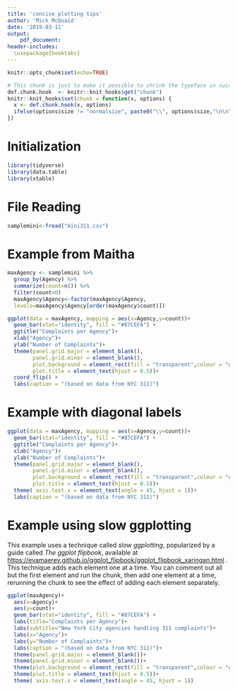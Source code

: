 ```yaml
---
title: 'concise plotting tips'
author: 'Mick McQuaid'
date: '2019-03-11'
output:
    pdf_document:
header-includes:
  \usepackage{booktabs}
---
```


```r
knitr::opts_chunk$set(echo=TRUE)
```


```r
# This chunk is just to make it possible to shrink the typeface in succeeding chunks. Mainly this will be used for the crosstabs.
def.chunk.hook  <- knitr::knit_hooks$get("chunk")
knitr::knit_hooks$set(chunk = function(x, options) {
  x <- def.chunk.hook(x, options)
  ifelse(options$size != "normalsize", paste0("\\", options$size,"\n\n", x, "\n\n \\normalsize"), x)
})
```

# Initialization

```r
library(tidyverse)
library(data.table)
library(xtable)
```

# File Reading

```r
samplemini<-fread("mini311.csv")
```

# Example from Maitha

```r
maxAgency <- samplemini %>%
  group_by(Agency) %>%
  summarize(count=n()) %>%
  filter(count>0)
  maxAgency$Agency<-factor(maxAgency$Agency,
  levels=maxAgency$Agency[order(maxAgency$count)])

ggplot(data = maxAgency, mapping = aes(x=Agency,y=count))+
  geom_bar(stat="identity", fill = "#87CEFA") +
  ggtitle("Complaints per Agency")+
  xlab("Agency")+
  ylab("Number of Complaints")+
  theme(panel.grid.major = element_blank(),
        panel.grid.minor = element_blank(),
        plot.background = element_rect(fill = "transparent",colour = "gray"),
        plot.title = element_text(hjust = 0.5))+
  coord_flip() +
  labs(caption = "(based on data from NYC 311)")
```

# Example with diagonal labels

```r
ggplot(data = maxAgency, mapping = aes(x=Agency,y=count))+
  geom_bar(stat="identity", fill = "#87CEFA") +
  ggtitle("Complaints per Agency")+
  xlab("Agency")+
  ylab("Number of Complaints")+
  theme(panel.grid.major = element_blank(),
        panel.grid.minor = element_blank(),
        plot.background = element_rect(fill = "transparent",colour = "gray"),
        plot.title = element_text(hjust = 0.5))+
  theme( axis.text.x = element_text(angle = 45, hjust = 1))+
  labs(caption = "(based on data from NYC 311)")
```

# Example using slow ggplotting

This example uses a technique called *slow ggplotting*, popularized by a guide called *The ggplot flipbook*, available at
[https://evamaerey.github.io/ggplot_flipbook/ggplot_flipbook_xaringan.html](https://evamaerey.github.io/ggplot_flipbook/ggplot_flipbook_xaringan.html)
.
This technique adds each element one at a time. You can comment out all but the first element and run the chunk, then add one element at a time, rerunning the chunk to see the effect of adding each element separately.

```r
ggplot(maxAgency)+
  aes(x=Agency)+
  aes(y=count)+
  geom_bar(stat="identity", fill = "#87CEFA") +
  labs(title="Complaints per Agency")+
  labs(subtitle="New York City agencies handling 311 complaints")+
  labs(x="Agency")+
  labs(y="Number of Complaints")+
  labs(caption = "(based on data from NYC 311)")+
  theme(panel.grid.major = element_blank())+
  theme(panel.grid.minor = element_blank())+
  theme(plot.background = element_rect(fill = "transparent",colour = "gray"))+
  theme(plot.title = element_text(hjust = 0.5))+
  theme( axis.text.x = element_text(angle = 45, hjust = 1))
```
